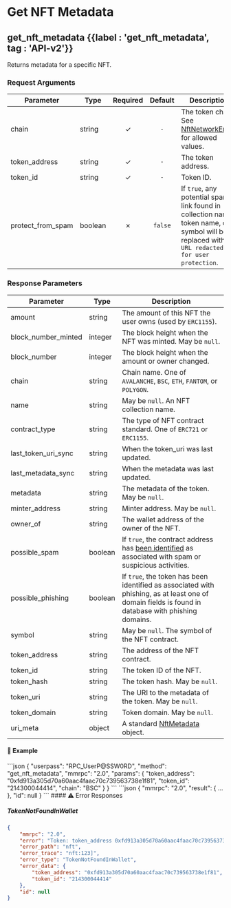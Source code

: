 
# Get NFT Metadata

## get\_nft\_metadata {{label : 'get_nft_metadata', tag : 'API-v2'}}

Returns metadata for a specific NFT.

### Request Arguments

| Parameter           | Type    | Required | Default | Description                                                                                                                                  |
| ------------------- | ------- | :------: | :-----: | -------------------------------------------------------------------------------------------------------------------------------------------- |
| chain               | string  |     ✓    |   `-`   | The token chain. See [NftNetworkEnum](/komodo-defi-framework/api/common_structures/enums/#nft-network-enum) for allowed values.              |
| token\_address      | string  |     ✓    |   `-`   | The token address.                                                                                                                           |
| token\_id           | string  |     ✓    |   `-`   | Token ID.                                                                                                                                    |
| protect\_from\_spam | boolean |     ✗    | `false` | If `true`, any potential spam link found in collection name, token name, or symbol will be replaced with `URL redacted for user protection`. |

### Response Parameters

| Parameter              | Type    | Description                                                                                                                                                           |
| ---------------------- | ------- | --------------------------------------------------------------------------------------------------------------------------------------------------------------------- |
| amount                 | string  | The amount of this NFT the user owns (used by `ERC1155`).                                                                                                             |
| block\_number\_minted  | integer | The block height when the NFT was minted. May be `null`.                                                                                                              |
| block\_number          | integer | The block height when the amount or owner changed.                                                                                                                    |
| chain                  | string  | Chain name. One of `AVALANCHE`, `BSC`, `ETH`, `FANTOM`, or `POLYGON`.                                                                                                 |
| name                   | string  | May be `null`. An NFT collection name.                                                                                                                                |
| contract\_type         | string  | The type of NFT contract standard. One of `ERC721` or `ERC1155`.                                                                                                      |
| last\_token\_uri\_sync | string  | When the token\_uri was last updated.                                                                                                                                 |
| last\_metadata\_sync   | string  | When the metadata was last updated.                                                                                                                                   |
| metadata               | string  | The metadata of the token. May be `null`.                                                                                                                             |
| minter\_address        | string  | Minter address. May be `null`.                                                                                                                                        |
| owner\_of              | string  | The wallet address of the owner of the NFT.                                                                                                                           |
| possible\_spam         | boolean | If `true`, the contract address has [been identified](https://docs.moralis.io/web3-data-api/evm/nft-spam-detection) as associated with spam or suspicious activities. |
| possible\_phishing     | boolean | If `true`, the token has been identified as associated with phishing, as at least one of domain fields is found in database with phishing domains.                    |
| symbol                 | string  | May be `null`. The symbol of the NFT contract.                                                                                                                        |
| token\_address         | string  | The address of the NFT contract.                                                                                                                                      |
| token\_id              | string  | The token ID of the NFT.                                                                                                                                              |
| token\_hash            | string  | The token hash. May be `null`.                                                                                                                                        |
| token\_uri             | string  | The URI to the metadata of the token. May be `null`.                                                                                                                  |
| token\_domain          | string  | Token domain. May be `null`.                                                                                                                                          |
| uri\_meta              | object  | A standard [NftMetadata](/komodo-defi-framework/api/common_structures/nfts/#nft-metadata) object.                                                                     |

#### 📌 Example

<CodeGroup title="Get NFT Metadata" tag="POST" label="get_nft_metadata" mm2MethodDecorate="true">
  ```json
  {
    "userpass": "RPC_UserP@SSW0RD",
    "method": "get_nft_metadata",
    "mmrpc": "2.0",
    "params": {
      "token_address": "0xfd913a305d70a60aac4faac70c739563738e1f81",
      "token_id": "214300044414",
      "chain": "BSC"
    }
  }
  ```
</CodeGroup>

<CollapsibleSection expandedText="Hide Get NFT Metadata Response" collapsedText="Show Get NFT Metadata Response">
  ```json
  {
      "mmrpc": "2.0",
      "result": { ... },
      "id": null
  }
  ```
</CollapsibleSection>

<CollapsibleSection expandedText="Hide Get NFT Metadata Error Responses" collapsedText="Show Get NFT Metadata Error Responses">
  #### ⚠️ Error Responses

  ##### TokenNotFoundInWallet

  ```json
  {
      "mmrpc": "2.0",
      "error": "Token: token_address 0xfd913a305d70a60aac4faac70c739563738e1f81, token_id 214300044414 was not found in wallet",
      "error_path": "nft",
      "error_trace": "nft:123]",
      "error_type": "TokenNotFoundInWallet",
      "error_data": {
          "token_address": "0xfd913a305d70a60aac4faac70c739563738e1f81",
          "token_id": "214300044414"
      },
      "id": null
  }
  ```
</CollapsibleSection>
